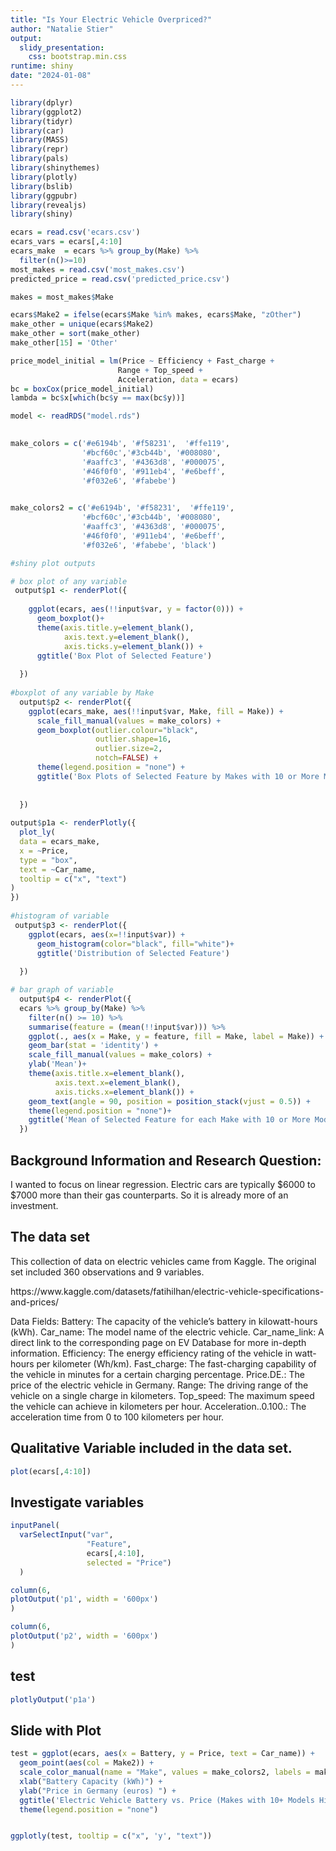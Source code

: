 ```yaml
---
title: "Is Your Electric Vehicle Overpriced?"
author: "Natalie Stier"
output: 
  slidy_presentation:
    css: bootstrap.min.css
runtime: shiny
date: "2024-01-08"
---
```


```r
library(dplyr)
library(ggplot2)
library(tidyr)
library(car)
library(MASS)
library(repr)
library(pals)
library(shinythemes)
library(plotly)
library(bslib)
library(ggpubr)
library(revealjs)
library(shiny)

ecars = read.csv('ecars.csv')
ecars_vars = ecars[,4:10]
ecars_make  = ecars %>% group_by(Make) %>%
  filter(n()>=10)
most_makes = read.csv('most_makes.csv')
predicted_price = read.csv('predicted_price.csv')

makes = most_makes$Make 

ecars$Make2 = ifelse(ecars$Make %in% makes, ecars$Make, "zOther")
make_other = unique(ecars$Make2)
make_other = sort(make_other)
make_other[15] = 'Other'

price_model_initial = lm(Price ~ Efficiency + Fast_charge + 
                        Range + Top_speed + 
                        Acceleration, data = ecars)
bc = boxCox(price_model_initial)
lambda = bc$x[which(bc$y == max(bc$y))]

model <- readRDS("model.rds")

             
make_colors = c('#e6194b', '#f58231',  '#ffe119', 
                '#bcf60c','#3cb44b', '#008080',
                '#aaffc3', '#4363d8', '#000075',
                '#46f0f0', '#911eb4', '#e6beff',
                '#f032e6', '#fabebe')
              

make_colors2 = c('#e6194b', '#f58231',  '#ffe119', 
                '#bcf60c','#3cb44b', '#008080',
                '#aaffc3', '#4363d8', '#000075',
                '#46f0f0', '#911eb4', '#e6beff',
                '#f032e6', '#fabebe', 'black')

#shiny plot outputs 

# box plot of any variable 
 output$p1 <- renderPlot({
  
    ggplot(ecars, aes(!!input$var, y = factor(0))) +
      geom_boxplot()+
      theme(axis.title.y=element_blank(),
            axis.text.y=element_blank(),
            axis.ticks.y=element_blank()) +
      ggtitle('Box Plot of Selected Feature')  
    
  })
  
#boxplot of any variable by Make
  output$p2 <- renderPlot({
    ggplot(ecars_make, aes(!!input$var, Make, fill = Make)) +
      scale_fill_manual(values = make_colors) +
      geom_boxplot(outlier.colour="black", 
                   outlier.shape=16, 
                   outlier.size=2, 
                   notch=FALSE) +
      theme(legend.position = "none") +
      ggtitle('Box Plots of Selected Feature by Makes with 10 or More Models') 
    
    
  })
  
output$p1a <- renderPlotly({
  plot_ly(
  data = ecars_make,
  x = ~Price,
  type = "box",
  text = ~Car_name,
  tooltip = c("x", "text")
)
})
  
#histogram of variable  
 output$p3 <- renderPlot({
    ggplot(ecars, aes(x=!!input$var)) + 
      geom_histogram(color="black", fill="white")+
      ggtitle('Distribution of Selected Feature')  
    
  })

# bar graph of variable 
  output$p4 <- renderPlot({
  ecars %>% group_by(Make) %>%
    filter(n() >= 10) %>%
    summarise(feature = (mean(!!input$var))) %>%
    ggplot(., aes(x = Make, y = feature, fill = Make, label = Make)) +
    geom_bar(stat = 'identity') +
    scale_fill_manual(values = make_colors) +
    ylab('Mean')+
    theme(axis.title.x=element_blank(),
          axis.text.x=element_blank(),
          axis.ticks.x=element_blank()) +
    geom_text(angle = 90, position = position_stack(vjust = 0.5)) + 
    theme(legend.position = "none")+
    ggtitle('Mean of Selected Feature for each Make with 10 or More Models')  
  })

```

## Background Information and Research Question:

I wanted to focus on linear regression. 
Electric cars are typically $6000 to $7000 more than their gas counterparts. So it is already more of an investment. 


## The data set 

This collection of data on electric vehicles came from Kaggle. The original set included 360 observations and 9 variables.

https://www.kaggle.com/datasets/fatihilhan/electric-vehicle-specifications-and-prices/ 

Data Fields:
Battery: The capacity of the vehicle's battery in kilowatt-hours (kWh).
Car_name: The model name of the electric vehicle.
Car_name_link: A direct link to the corresponding page on EV Database for more in-depth information.
Efficiency: The energy efficiency rating of the vehicle in watt-hours per kilometer (Wh/km).
Fast_charge: The fast-charging capability of the vehicle in minutes for a certain charging percentage.
Price.DE.: The price of the electric vehicle in Germany.
Range: The driving range of the vehicle on a single charge in kilometers.
Top_speed: The maximum speed the vehicle can achieve in kilometers per hour.
Acceleration..0.100.: The acceleration time from 0 to 100 kilometers per hour.

## Qualitative Variable included in the data set. 

```r
plot(ecars[,4:10])
```

## Investigate variables
```r
inputPanel(
  varSelectInput("var", 
                 "Feature", 
                 ecars[,4:10], 
                 selected = "Price")
  )

column(6,
plotOutput('p1', width = '600px')
)

column(6,
plotOutput('p2', width = '600px')
)

```

## test
```r

plotlyOutput('p1a')
```


## Slide with Plot

```r

test = ggplot(ecars, aes(x = Battery, y = Price, text = Car_name)) +
  geom_point(aes(col = Make2)) + 
  scale_color_manual(name = "Make", values = make_colors2, labels = make_other)+
  xlab("Battery Capacity (kWh)") + 
  ylab("Price in Germany (euros) ") +
  ggtitle('Electric Vehicle Battery vs. Price (Makes with 10+ Models Highlighted)') +
  theme(legend.position = "none")


ggplotly(test, tooltip = c("x", 'y', "text")) 
```

